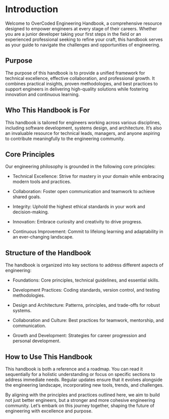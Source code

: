 # Introduction

Welcome to OverCoded Engineering Handbook, a comprehensive resource designed to empower engineers at every stage of their careers. Whether you are a junior developer taking your first steps in the field or an experienced professional seeking to refine your craft, this handbook serves as your guide to navigate the challenges and opportunities of engineering.

## Purpose

The purpose of this handbook is to provide a unified framework for technical excellence, effective collaboration, and professional growth. It combines practical insights, proven methodologies, and best practices to support engineers in delivering high-quality solutions while fostering innovation and continuous learning.

## Who This Handbook is For

This handbook is tailored for engineers working across various disciplines, including software development, systems design, and architecture. It’s also an invaluable resource for technical leads, managers, and anyone aspiring to contribute meaningfully to the engineering community.

## Core Principles

Our engineering philosophy is grounded in the following core principles:

- Technical Excellence: Strive for mastery in your domain while embracing modern tools and practices.

- Collaboration: Foster open communication and teamwork to achieve shared goals.

- Integrity: Uphold the highest ethical standards in your work and decision-making.

- Innovation: Embrace curiosity and creativity to drive progress.

- Continuous Improvement: Commit to lifelong learning and adaptability in an ever-changing landscape.

## Structure of the Handbook

The handbook is organized into key sections to address different aspects of engineering:

- Foundations: Core principles, technical guidelines, and essential skills.

- Development Practices: Coding standards, version control, and testing methodologies.

- Design and Architecture: Patterns, principles, and trade-offs for robust systems.

- Collaboration and Culture: Best practices for teamwork, mentorship, and communication.

- Growth and Development: Strategies for career progression and personal development.

## How to Use This Handbook

This handbook is both a reference and a roadmap. You can read it sequentially for a holistic understanding or focus on specific sections to address immediate needs. Regular updates ensure that it evolves alongside the engineering landscape, incorporating new tools, trends, and challenges.

By aligning with the principles and practices outlined here, we aim to build not just better engineers, but a stronger and more cohesive engineering community. Let’s embark on this journey together, shaping the future of engineering with excellence and purpose.
